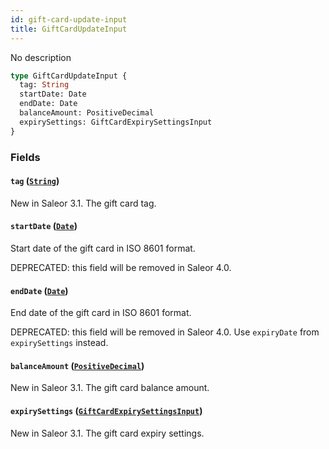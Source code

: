```yaml
---
id: gift-card-update-input
title: GiftCardUpdateInput
---
```


No description

```graphql
type GiftCardUpdateInput {
  tag: String
  startDate: Date
  endDate: Date
  balanceAmount: PositiveDecimal
  expirySettings: GiftCardExpirySettingsInput
}
```

### Fields

#### `tag` ([`String`](/developer/api-reference/scalars/string.mdx))

New in Saleor 3.1. The gift card tag.

#### `startDate` ([`Date`](/developer/api-reference/scalars/date.mdx))

Start date of the gift card in ISO 8601 format.

DEPRECATED: this field will be removed in Saleor 4.0.

#### `endDate` ([`Date`](/developer/api-reference/scalars/date.mdx))

End date of the gift card in ISO 8601 format.

DEPRECATED: this field will be removed in Saleor 4.0. Use `expiryDate` from `expirySettings` instead.

#### `balanceAmount` ([`PositiveDecimal`](/developer/api-reference/scalars/positive-decimal.mdx))

New in Saleor 3.1. The gift card balance amount.

#### `expirySettings` ([`GiftCardExpirySettingsInput`](/developer/api-reference/inputs/gift-card-expiry-settings-input.mdx))

New in Saleor 3.1. The gift card expiry settings.
